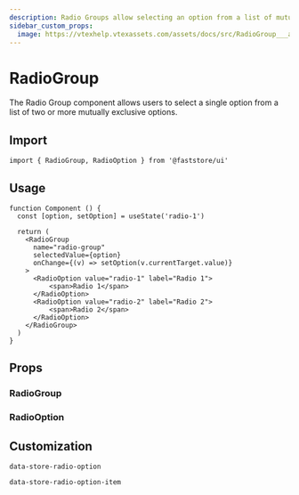 ```yaml
---
description: Radio Groups allow selecting an option from a list of mutually exclusive options.
sidebar_custom_props: 
  image: https://vtexhelp.vtexassets.com/assets/docs/src/RadioGroup___a09afdd36ab1bcf64ad0c8fa87ee8dd0.png
---
```



# RadioGroup

The Radio Group component allows users to select a single option from a list of two or more mutually exclusive options.

## Import

```tsx
import { RadioGroup, RadioOption } from '@faststore/ui'
```

## Usage

```tsx live
function Component () {
  const [option, setOption] = useState('radio-1')

  return (
    <RadioGroup
      name="radio-group"
      selectedValue={option}
      onChange={(v) => setOption(v.currentTarget.value)}
    >
      <RadioOption value="radio-1" label="Radio 1">
          <span>Radio 1</span>
      </RadioOption>
      <RadioOption value="radio-2" label="Radio 2">
          <span>Radio 2</span>
      </RadioOption>
    </RadioGroup>
  )
}
```

## Props

### RadioGroup

<PropsSection name="RadioGroup" />

### RadioOption

<PropsSection name="RadioOption" />

## Customization

`data-store-radio-option`

`data-store-radio-option-item`
